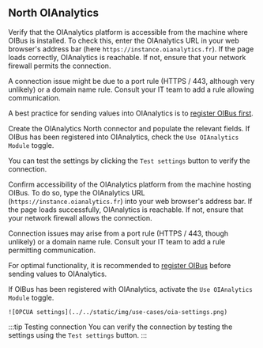 ## North OIAnalytics
Verify that the OIAnalytics platform is accessible from the machine where OIBus is installed. To check this, enter the
OIAnalytics URL in your web browser's address bar (here `https://instance.oianalytics.fr`).
If the page loads correctly, OIAnalytics is reachable. If not, ensure that your network firewall permits the connection.

A connection issue might be due to a port rule (HTTPS / 443, although very unlikely) or a domain name rule. Consult
your IT team to add a rule allowing communication.

A best practice for sending values into OIAnalytics is to [register OIBus first](../guide/engine/oianalytics-registration.mdx).

Create the OIAnalytics North connector and populate the relevant fields. If OIBus has been registered into OIAnalytics,
check the `Use OIAnalytics Module` toggle.

You can test the settings by clicking the `Test settings` button to verify the connection.


Confirm accessibility of the OIAnalytics platform from the machine hosting OIBus. To do so, type the OIAnalytics URL
(`https://instance.oianalytics.fr`) into your web browser's address bar. If the page loads successfully, OIAnalytics is
reachable. If not, ensure that your network firewall allows the connection.

Connection issues may arise from a port rule (HTTPS / 443, though unlikely) or a domain name rule. Consult your IT team
to add a rule permitting communication.

For optimal functionality, it is recommended to [register OIBus](../guide/engine/oianalytics-registration.mdx) before sending
values to OIAnalytics.

If OIBus has been registered with OIAnalytics, activate the `Use OIAnalytics Module` toggle.

<div style={{ textAlign: 'center' }}>
  <div>

    ![OPCUA settings](../../static/img/use-cases/oia-settings.png)

  </div>
</div>

:::tip Testing connection
You can verify the connection by testing the settings using the `Test settings` button.
:::
